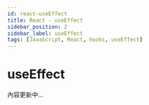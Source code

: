 ---
id: react-useEffect
title: React - useEffect
sidebar_position: 2
sidebar_label: useEffect
tags: [JavaScript, React, hooks, useEffect]
---

# useEffect

內容更新中...
